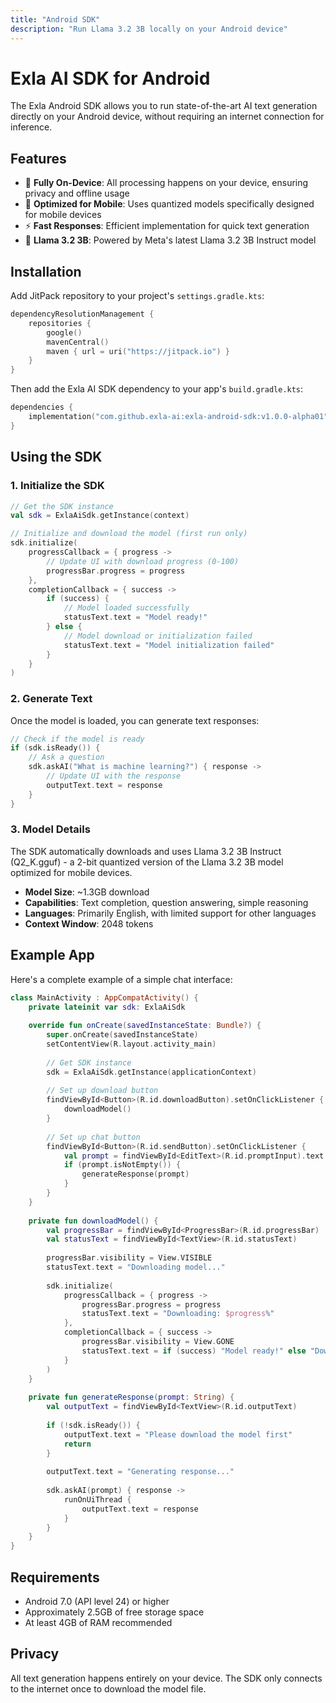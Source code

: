 ```yaml
---
title: "Android SDK"
description: "Run Llama 3.2 3B locally on your Android device"
---
```


# Exla AI SDK for Android

The Exla Android SDK allows you to run state-of-the-art AI text generation directly on your Android device, without requiring an internet connection for inference.

## Features

- 🚀 **Fully On-Device**: All processing happens on your device, ensuring privacy and offline usage
- 📱 **Optimized for Mobile**: Uses quantized models specifically designed for mobile devices
- ⚡ **Fast Responses**: Efficient implementation for quick text generation
- 🧠 **Llama 3.2 3B**: Powered by Meta's latest Llama 3.2 3B Instruct model

## Installation

Add JitPack repository to your project's `settings.gradle.kts`:

```kotlin
dependencyResolutionManagement {
    repositories {
        google()
        mavenCentral()
        maven { url = uri("https://jitpack.io") }
    }
}
```

Then add the Exla AI SDK dependency to your app's `build.gradle.kts`:

```kotlin
dependencies {
    implementation("com.github.exla-ai:exla-android-sdk:v1.0.0-alpha01")
}
```

## Using the SDK

### 1. Initialize the SDK

```kotlin
// Get the SDK instance
val sdk = ExlaAiSdk.getInstance(context)

// Initialize and download the model (first run only)
sdk.initialize(
    progressCallback = { progress -> 
        // Update UI with download progress (0-100)
        progressBar.progress = progress
    },
    completionCallback = { success ->
        if (success) {
            // Model loaded successfully
            statusText.text = "Model ready!"
        } else {
            // Model download or initialization failed
            statusText.text = "Model initialization failed"
        }
    }
)
```

### 2. Generate Text

Once the model is loaded, you can generate text responses:

```kotlin
// Check if the model is ready
if (sdk.isReady()) {
    // Ask a question
    sdk.askAI("What is machine learning?") { response ->
        // Update UI with the response
        outputText.text = response
    }
}
```

### 3. Model Details

The SDK automatically downloads and uses Llama 3.2 3B Instruct (Q2_K.gguf) - a 2-bit quantized version of the Llama 3.2 3B model optimized for mobile devices.

- **Model Size**: ~1.3GB download
- **Capabilities**: Text completion, question answering, simple reasoning
- **Languages**: Primarily English, with limited support for other languages
- **Context Window**: 2048 tokens

## Example App

Here's a complete example of a simple chat interface:

```kotlin
class MainActivity : AppCompatActivity() {
    private lateinit var sdk: ExlaAiSdk
    
    override fun onCreate(savedInstanceState: Bundle?) {
        super.onCreate(savedInstanceState)
        setContentView(R.layout.activity_main)
        
        // Get SDK instance
        sdk = ExlaAiSdk.getInstance(applicationContext)
        
        // Set up download button
        findViewById<Button>(R.id.downloadButton).setOnClickListener {
            downloadModel()
        }
        
        // Set up chat button
        findViewById<Button>(R.id.sendButton).setOnClickListener {
            val prompt = findViewById<EditText>(R.id.promptInput).text.toString()
            if (prompt.isNotEmpty()) {
                generateResponse(prompt)
            }
        }
    }
    
    private fun downloadModel() {
        val progressBar = findViewById<ProgressBar>(R.id.progressBar)
        val statusText = findViewById<TextView>(R.id.statusText)
        
        progressBar.visibility = View.VISIBLE
        statusText.text = "Downloading model..."
        
        sdk.initialize(
            progressCallback = { progress -> 
                progressBar.progress = progress
                statusText.text = "Downloading: $progress%"
            },
            completionCallback = { success ->
                progressBar.visibility = View.GONE
                statusText.text = if (success) "Model ready!" else "Download failed"
            }
        )
    }
    
    private fun generateResponse(prompt: String) {
        val outputText = findViewById<TextView>(R.id.outputText)
        
        if (!sdk.isReady()) {
            outputText.text = "Please download the model first"
            return
        }
        
        outputText.text = "Generating response..."
        
        sdk.askAI(prompt) { response ->
            runOnUiThread {
                outputText.text = response
            }
        }
    }
}
```

## Requirements

- Android 7.0 (API level 24) or higher
- Approximately 2.5GB of free storage space
- At least 4GB of RAM recommended

## Privacy

All text generation happens entirely on your device. The SDK only connects to the internet once to download the model file.
